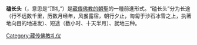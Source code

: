 {{unreferenced|time=2012-07-21T04:07:23+00:00}}
'''磕长头'''（{{bo|z=ཕྱག་འཚལ}}，意思是“顶礼”）是[[藏傳佛教的朝聖|藏傳佛教的朝聖]]的一種前進形式。“磕长头”分为长途（行不远数千里，历数月经年，风餐露宿，朝行夕止，匍匐于沙石冰雪之上，执著地向目的地进发）、短途（数小时、十天半月）、就地三种。

[[Category:藏传佛教礼仪|Category:藏传佛教礼仪]]